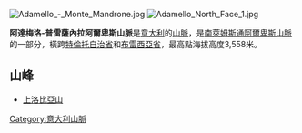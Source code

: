 {{Unreferenced|time=2021-07-05T04:45:00+00:00}}
[[Image:Adamello_-_Monte_Mandrone.jpg|right]]
[[Image:Adamello_North_Face_1.jpg|thumb]]

'''阿達梅洛-普雷薩內拉阿爾卑斯山脈'''是[[意大利|意大利]]的[[山脈|山脈]]，是[[南萊姆斯通阿爾卑斯山脈|南萊姆斯通阿爾卑斯山脈]]的一部分，橫跨[[特倫托自治省|特倫托自治省]]和[[布雷西亞省|布雷西亞省]]，最高點海拔高度3,558米。

== 山峰 ==
* [[上洛比亞山|上洛比亞山]]

{{Italy-geo-stub}}
[[Category:意大利山脈|Category:意大利山脈]]